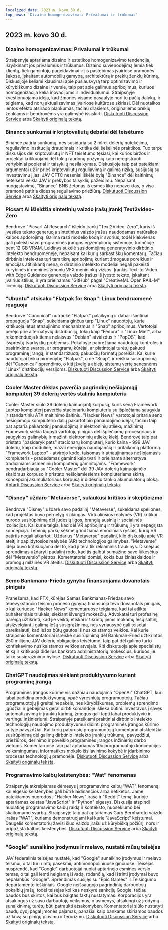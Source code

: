 ```yaml
---
localized_date: 2023 m. kovo 30 d.
top_news: 'Dizaino homogenizavimas: Privalumai ir trūkumai'
---
```




## 2023 m. kovo 30 d.

### Dizaino homogenizavimas: Privalumai ir trūkumai

Straipsnyje aptariama dizaino ir estetikos homogenizavimo tendencija, išryškinant jos privalumus ir trūkumus. Dizaino suvienodėjimą lemia tiek klientų, tiek gamintojų pageidavimai ir jis pastebimas įvairiose pramonės šakose, įskaitant automobilių gamybą, architektūrą ir prekių ženklų kūrimą. Diskusijoje keliami klausimai apie pusiausvyrą tarp optimizavimo ir kūrybiškumo dizaine ir versle, taip pat apie galimus apribojimus, kuriuos homogenizacija kelia inovacijoms ir individualumui. Straipsnyje kvestionuojama idėja, kad žmonės visame pasaulyje nori tų pačių dalykų, ir teigiama, kad norų aktualizavimas įvairiose kultūrose skiriasi. Dėl nuotaikos lentos efekto atsirado blankumas, tačiau drąsiems, originaliems prekių ženklams ir bendrovėms yra galimybė išsiskirti.
[Diskutuoti Discussion Service](http://news.ycombinator.com/item?id=35355703) arba [Skaityti originalų tekstą](https://www.alexmurrell.co.uk/articles/the-age-of-average).

### Binance sunkumai ir kriptovaliutų debatai dėl teisėtumo

Binance patiria sunkumų, nes susiduria su 2 mlrd. dolerių nutekėjimu, reguliavimo institucijų draudimais ir kritika dėl šešėlinės praktikos. Tuo tarpu diskusijos dėl kriptovaliutų ir NFT teisėtumo tęsiasi, kai kurios biržos ir projektai kritikuojami dėl tokių raudonų požymių kaip neregistruoti vertybiniai popieriai ir taisyklių nesilaikymas. Diskusijoje taip pat pateikiami argumentai už ir prieš kriptovaliutų reguliavimą ir galimą riziką, susijusią su investavimu į jas. JAV CFTC neseniai iškėlė bylą "Binance" dėl kaltinimų neteisėta veikla JAV ir prekybos taisyklių pažeidimu. Nepaisant nuogąstavimų, "Binance" BNB žetonas iš esmės liko nepaveiktas, o visa pramonė patiria didesnę reguliavimo priežiūrą.
[Diskutuoti Discussion Service](http://news.ycombinator.com/item?id=35351805) arba [Skaityti originalų tekstą](https://www.wsj.com/articles/binance-sees-2-billion-in-outflows-as-troubles-compound-9a136e21).

### Picsart AI išleidžia sintetinių vaizdo įrašų įrankį Text2video-Zero

Bendrovė "Picsart AI Research" išleido įrankį "Text2Video-Zero", kuris iš įvesties teksto generuoja sintetinius vaizdo įrašus naudodamas natūralios kalbos apdorojimą. Galima rasti modelio kodą ir svorius, todėl kiekvienas gali paleisti savo programinės įrangos egzempliorių sistemoje, turinčioje bent 12 GB VRAM. Leidinys sukėlė susidomėjimą generatyvinio dirbtinio intelekto bendruomenėje, nepaisant kai kurių sarkastiškų komentarų. Tačiau dirbtinis intelektas turi tam tikrų apribojimų kuriant žmogaus poreikius ir emocijas atitinkantį meną, o dirbtinio intelekto modeliai negali pakeisti kūrybinės ir meninės žmonių VFX menininkų vizijos. Įrankis Text-to-Video with Edge Guidance generuoja vaizdo įrašus iš įvesto teksto, įskaitant įvairius stilius, ir yra prieinamas "GitHub" pagal "CreativeML Open RAIL-M" licenciją.
[Diskutuoti Discussion Service](http://news.ycombinator.com/item?id=35352452) arba [Skaityti originalų tekstą](https://github.com/Picsart-AI-Research/Text2Video-Zero).

### "Ubuntu" atsisako "Flatpak for Snap": Linux bendruomenė reaguoja

Bendrovė "Canonical" nutraukė "Flatpak" palaikymą ir dabar išimtinai propaguoja "Snap", sukeldama ginčus tarp "Linux" naudotojų, kurie kritikuoja lėtus atnaujinimo mechanizmus ir "Snap" apribojimus. Vartotojai perėjo prie alternatyvių distribucijų, tokių kaip "Fedora" ir "Linux Mint", arba rekomenduoja kitiems nelaisvus "Debian" atvaizdus ir "PopOS", kad išspręstų tvarkyklių problemas. Pokalbyje pabrėžiama naudotojų kontrolės ir pasirinkimo svarba, ar programų kūrėjai, ar platintojai turėtų pakuoti programinę įrangą, ir standartizuotų pakuočių formatų poreikis. Kai kurie naudotojai teikia pirmenybę "Flatpak", o ne "Snap", ir reiškia susirūpinimą dėl "Canonical" sprendimo, o kiti įžvelgia abiejų sistemų vertę senesnėms "Linux" distribucijų versijoms.
[Diskutuoti Discussion Service](http://news.ycombinator.com/item?id=35354729) arba [Skaityti originalų tekstą](https://lwn.net/SubscriberLink/927262/6adb2350e2b0d2ce/).

### Cooler Master dėklas paverčia pagrindinį nešiojamąjį kompiuterį 39 dolerių vertės staliniu kompiuteriu

Cooler Master siūlo 39 dolerių kainuojantį korpusą, kuris seną Framework Laptop kompiuterį paverčia stacionariu kompiuteriu su išplečiama saugykla ir standartiniu ATX maitinimo šaltiniu. "Hacker News" vartotojai pritaria seno nešiojamojo kompiuterio dalių pakartotinio panaudojimo idėjai, tačiau taip pat aptaria pakartotinį panaudojimą ir elektroninių atliekų mažinimą. Framework siekia taupyti vartotojų pinigus dėl išplečiamų procesoriaus ir saugyklos galimybių ir mažinti elektroninių atliekų kiekį. Bendrovė taip pat pristato "pasidaryk pats" stacionarų kompiuterį, kurio kaina - 999 JAV dolerių, kaip modulinę, mažai energijos naudojančią ir pritaikomą platformą. "Framework Laptop" - atvirojo kodo, taisomas ir atnaujinamas nešiojamasis kompiuteris - pradedamas gaminti kaip tvari ir prieinama alternatyva tradiciniams asmeninių kompiuterių gamintojams. "Framework" bendradarbiauja su "Cooler Master" dėl 39 JAV dolerių kainuojančio skaidraus korpuso ir pristato nešiojamiesiems kompiuteriams skirtą koncepcinį akumuliatoriaus korpusą ir didesnio tankio akumuliatorių bloką.
[Aptarti Discussion Service](http://news.ycombinator.com/item?id=35350288) arba [Skaityti originalų tekstą](https://www.theverge.com/2023/3/23/23652939/framework-cooler-master-sff-pc-case).

### "Disney" uždaro "Metaverse", sulaukusi kritikos ir skepticizmo

Bendrovė "Disney" uždarė savo padalinį "Metaverse", sukeldama spėliones, kad projektas buvo pernelyg rizikingas. Virtualiosios realybės (VR) kritikai nurodo susirūpinimą dėl judesių ligos, brangių ausinių ir socialinės izoliacijos. Kai kurie teigia, kad dėl VR apribojimų ir trūkumų ji yra nepagrįsta koncepcija. Teminių parkų sėkmė grindžiama emociniais ryšiais, kurių VR patirtis negali atkartoti. Uždarius "Metaverse" padalinį, kilo diskusijų apie VR ateitį ir papildytosios realybės (AR) technologijos galimybes. "Metaverse" idėja buvo kritikuojama dėl to, kad ji tėra tik reklaminis traukinys. Disnėjaus sprendimas uždaryti padalinį rodo, kad jis galbūt sumažino savo lūkesčius dėl "Metaverslo" plėtros. Komentatoriai domisi, kokia bus žiniasklaidos ir pramogų milžinės VR ateitis.
[Diskutuoti Discussion Service](http://news.ycombinator.com/item?id=35350952) arba [Skaityti originalų tekstą](https://www.wsj.com/articles/disney-eliminates-its-metaverse-division-as-part-of-companys-layoffs-plan-94b03650).

### Semo Bankmano-Friedo gynyba finansuojama dovanotais pinigais

Pranešama, kad FTX įkūrėjas Samas Bankmanas-Friedas savo tebevykstančio teismo proceso gynybą finansuoja tėvo dovanotais pinigais, o kai kuriuose "Hacker News" komentaruose teigiama, kad tai atlikta buhalteriniais triukais, siekiant išvengti mokesčių. Advokatai turi profesinę pareigą užtikrinti, kad jie veiktų etiškai ir tikrintų jiems mokamų lėšų šaltinį, atsižvelgiant į galimą lėšų susigrąžinimą, nes vyriausybė gali teisėtai pareikalauti, kad lėšos būtų gautos iš nusikalstamos veiklos. Kai kurie straipsnio komentatoriai išreiškė susirūpinimą dėl Bankman-Fried užtikrintos 250 milijonų JAV dolerių obligacijos teisėtumo, taip pat dėl galimo turto konfiskavimo nusikalstamos veiklos atvejais. Kiti diskutuoja apie specialistų etiką ir kritikuoja didelius bankroto administratorių mokesčius, kuriuos jie taiko susigrąžinimo bylose.
[Diskutuoti Discussion Service](http://news.ycombinator.com/item?id=35358698) arba [Skaityti originalų tekstą](https://www.forbes.com/sites/sarahemerson/2023/03/29/sam-bankman-fried-legal-fees-funded-by-alameda-money-gifted-to-father-joe-bankman/).

### ChatGPT naudojimas siekiant produktyvumo kuriant programinę įrangą

Programinės įrangos kūrime vis dažniau naudojama "OpenAI" ChatGPT, kuri labai padidina produktyvumą, ypač vyresniųjų programuotojų. Tačiau programuotojų ji greitai nepakeis, nes kūrybiškumas, problemų sprendimo įgūdžiai ir gebėjimas gerai dirbti komandoje išlieka būtini. Investavus į savęs automatizavimą ir įrankių kūrimą, žmogus gali tapti labai produktyviu ir vertingu inžinieriumi. Straipsnyje pateikiami praktiniai dirbtinio intelekto technologijų naudojimo produktyvumui didinti programinės įrangos kūrimo srityje pavyzdžiai. Kai kurių patyrusių programuotojų komentarai atskleidžia susirūpinimą dėl galimų dirbtinio intelekto įrankių trūkumų, pavyzdžiui, priežiūros, derinimo ir poveikio programinės įrangos inžinierių darbo vietoms. Komentaruose taip pat aptariamas 10x programuotojo koncepcijos veiksmingumas, informatikos mokslo išsilavinimo kokybė ir įdarbinimo procesas technologijų pramonėje.
[Diskutuoti Discussion Service](http://news.ycombinator.com/item?id=35356054) arba [Skaityti originalų tekstą](https://kadekillary.work/posts/1000x-eng/).

### Programavimo kalbų keistenybės: "Wat" fenomenas

Straipsnyje atkreipiamas dėmesys į programavimo kalbų "WAT" fenomeną, kai elgesio keistenybės gali būti klaidinančios arba netikėtos. Jame pateikiamos nuorodos į "Hacker News" įrašą ir "Reddit" temą, kurioje aptariamas keistas "JavaScript" ir "Python" elgesys. Diskusija atspindi nuolatinę programavimo kalbų raidą ir konteksto, nuoseklumo bei skaitomumo svarbą. Straipsnyje taip pat aptariamas Gary Bernhardto vaizdo įrašas "WAT", kuriame demonstruojami kai kurie "JavaScript" keistumai. Daugelis komentatorių žavisi šiuo vaizdo įrašu už kūrybišką požiūrį, nors ir pripažįsta kalbos keistenybes.
[Diskutuoti Discussion Service](http://news.ycombinator.com/item?id=35363044) arba [Skaityti originalų tekstą](https://www.destroyallsoftware.com/talks/wat).

### "Google" sunaikino įrodymus ir melavo, nustatė mūsų teisėjas

JAV federalinis teisėjas nustatė, kad "Google" sunaikino įrodymus ir melavo teismui, o tai turi rimtų pasekmių antimonopoliniuose ginčuose. Teisėjas nusprendė, kad "Google" darbuotojai nuolat aptarinėjo esmines verslo temas, o tai gali lemti neigiamą išvadą, rodančią, kad ištrinti įrodymai buvo nepalankūs "Google". Sprendimas susijęs su "Epic Games" ir Teisingumo departamento ieškiniais. Google neišsaugojo pagrindinių darbuotojų pokalbių įrašų, todėl teisėjas kol kas neskyrė sankcijų Google, tačiau baudos bus skirtos, kai bus baigtas faktų nustatymas. Korporacijos yra atsakingos už savo darbuotojų veiksmus, o asmenys, atsakingi už įrodymų sunaikinimą, turėtų būti patraukti atsakomybėn. Komentatoriai siūlo nustatyti baudų dydį pagal įmonės pajamas, panašiai kaip bankams skiriamos baudos už kovą su pinigų plovimu ir terorizmu.
[Diskutuoti Discussion Service](http://news.ycombinator.com/item?id=35363095) arba [Skaityti originalų tekstą](https://storage.courtlistener.com/recap/gov.uscourts.cand.373179/gov.uscourts.cand.373179.469.0.pdf).


